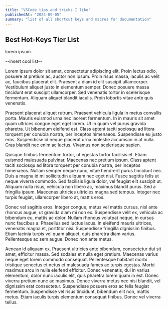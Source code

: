 ```yaml
---
title: "VSCode tips and tricks I like"
publishedAt: "2024-09-05"
summary: "list of all shortcut keys and macros for documentation"
---
```


## Best Hot-Keys Tier List

lorem ipsum

--insert cool list--

Lorem ipsum dolor sit amet, consectetur adipiscing elit. Proin lectus odio, posuere at pretium ac, auctor non ipsum. Proin risus massa, iaculis ac velit ac, faucibus placerat elit. Praesent a diam id elit suscipit ullamcorper. Vestibulum aliquet justo in elementum semper. Donec posuere massa tincidunt erat suscipit ullamcorper. Sed venenatis tortor in scelerisque fermentum. Aliquam aliquet blandit iaculis. Proin lobortis vitae ante quis venenatis.

Praesent placerat aliquet rutrum. Praesent vehicula ligula in metus convallis porta. Mauris euismod urna nec laoreet fermentum. In in mauris sit amet quam ultrices congue eget eget lorem. Ut in quam vel purus gravida pharetra. Ut bibendum eleifend est. Class aptent taciti sociosqu ad litora torquent per conubia nostra, per inceptos himenaeos. Suspendisse eu justo eros. Suspendisse id neque placerat urna molestie accumsan in at nulla. Cras blandit nec enim ac luctus. Vivamus non scelerisque sapien.

Quisque finibus fermentum tortor, ut egestas tortor facilisis et. Etiam euismod malesuada pulvinar. Maecenas nec pretium ipsum. Class aptent taciti sociosqu ad litora torquent per conubia nostra, per inceptos himenaeos. Nullam semper neque nunc, vitae hendrerit purus tincidunt nec. Duis a magna id mi sollicitudin aliquam nec eget nisi. Fusce sagittis felis ut neque viverra commodo. Sed facilisis ligula dolor, vel feugiat elit suscipit ut. Aliquam nulla risus, vehicula non libero ac, maximus blandit purus. Sed a fringilla ipsum. Maecenas ultricies ultricies magna sed tempus. Integer nec turpis feugiat, ullamcorper libero at, mattis eros.

Donec vel sagittis eros. Integer congue, metus vel mattis cursus, nisl ante rhoncus augue, ut gravida diam mi non ex. Suspendisse velit ex, vehicula ac bibendum eu, mattis ac dolor. Nullam rhoncus volutpat neque, in cursus nunc faucibus a. Phasellus sed luctus lacus. In eleifend mauris ultrices, venenatis magna et, porttitor nisi. Suspendisse fringilla dignissim finibus. Etiam lacinia turpis vel quam aliquet, quis pharetra diam varius. Pellentesque ac sem augue. Donec non ante metus.

Aenean id aliquam ex. Praesent ultricies ante bibendum, consectetur dui sit amet, efficitur massa. Sed sodales et nulla eget pretium. Maecenas varius neque eget lorem commodo consequat. Pellentesque habitant morbi tristique senectus et netus et malesuada fames ac turpis egestas. Morbi maximus arcu in nulla eleifend efficitur. Donec venenatis, dui in varius elementum, dolor nunc iaculis elit, quis pharetra lorem quam in est. Donec viverra pretium nunc ac maximus. Donec viverra metus nec nisi blandit, vel dignissim erat consectetur. Suspendisse posuere eros ac felis feugiat fermentum. Suspendisse vel risus tincidunt, bibendum elit non, mattis metus. Etiam iaculis turpis elementum consequat finibus. Donec vel viverra tellus.
